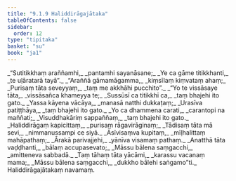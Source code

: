 ```yaml
---
title: "9.1.9 Haliddirāgajātaka"
tableOfContents: false
sidebar:
  order: 12
type: "tipitaka"
basket: "su"
book: "ja1"
---
```



<DynamicBreadcrumb />

<Division number="78" book="ja1">

<Paragraph number="1866" type="verses" book="ja1">
_“Sutitikkhaṃ araññamhi,_  
_pantamhi sayanāsane;_  
_Ye ca gāme titikkhanti,_  
_te uḷāratarā tayā”._  

</Paragraph>

</Division>
<Division number="79" book="ja1">

<Paragraph number="1867" type="verses" book="ja1">
_“Araññā gāmamāgamma,_  
_kiṃsīlaṃ kiṃvataṃ ahaṃ;_  
_Purisaṃ tāta seveyyaṃ,_  
_taṃ me akkhāhi pucchito”._  

</Paragraph>

</Division>
<Division number="80" book="ja1">

<Paragraph number="1868" type="verses" book="ja1">
_“Yo te vissāsaye tāta,_  
_vissāsañca khameyya te;_  
_Sussūsī ca titikkhī ca,_  
_taṃ bhajehi ito gato._  

</Paragraph>

</Division>
<Division number="81" book="ja1">

<Paragraph number="1869" type="verses" book="ja1">
_Yassa kāyena vācāya,_  
_manasā natthi dukkaṭaṃ;_  
_Urasīva patiṭṭhāya,_  
_taṃ bhajehi ito gato._  

</Paragraph>

</Division>
<Division number="82" book="ja1">

<Paragraph number="1870" type="verses" book="ja1">
_Yo ca dhammena carati,_  
_carantopi na maññati;_  
_Visuddhakāriṃ sappaññaṃ,_  
_taṃ bhajehi ito gato._  

</Paragraph>

</Division>
<Division number="83" book="ja1">

<Paragraph number="1871" type="verses" book="ja1">
_Haliddirāgaṃ kapicittaṃ,_  
_purisaṃ rāgavirāginaṃ;_  
_Tādisaṃ tāta mā sevi,_  
_nimmanussampi ce siyā._  

</Paragraph>

</Division>
<Division number="84" book="ja1">

<Paragraph number="1872" type="verses" book="ja1">
_Āsīvisaṃva kupitaṃ,_  
_mīḷhalittaṃ mahāpathaṃ;_  
_Ārakā parivajjehi,_  
_yānīva visamaṃ pathaṃ._  

</Paragraph>

</Division>
<Division number="85" book="ja1">

<Paragraph number="1873" type="verses" book="ja1">
_Anatthā tāta vaḍḍhanti,_  
_bālaṃ accupasevato;_  
_Māssu bālena saṃgacchi,_  
_amitteneva sabbadā._  

</Paragraph>

</Division>
<Division number="86" book="ja1">

<Paragraph number="1874" type="verses" book="ja1">
_Taṃ tāhaṃ tāta yācāmi,_  
_karassu vacanaṃ mama;_  
_Māssu bālena saṃgacchi,_  
_dukkho bālehi saṅgamo”ti._  


</Paragraph>
</Division>

<Paragraph number="1875" type="center" book="ja1">
Haliddirāgajātakaṃ navamaṃ.
</Paragraph>